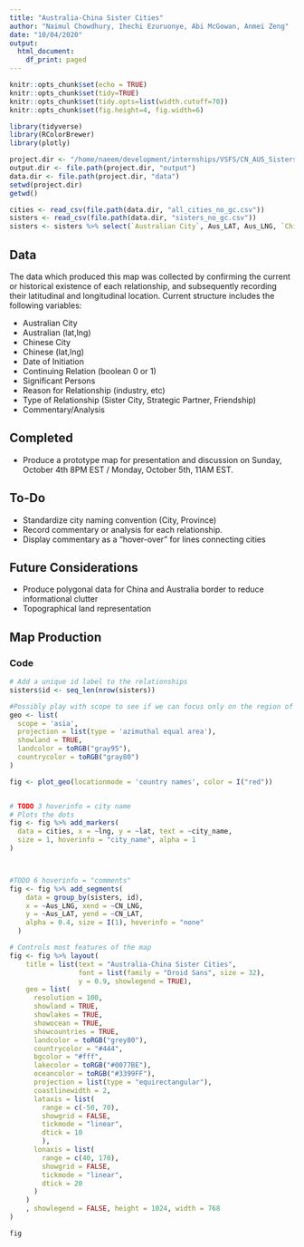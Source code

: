 ```yaml
---
title: "Australia-China Sister Cities"
author: "Naimul Chowdhury, Ihechi Ezuruonye, Abi McGowan, Anmei Zeng"
date: "10/04/2020"
output:
  html_document:
    df_print: paged
---
```




```r
knitr::opts_chunk$set(echo = TRUE)
knitr::opts_chunk$set(tidy=TRUE)
knitr::opts_chunk$set(tidy.opts=list(width.cutoff=70))
knitr::opts_chunk$set(fig.height=4, fig.width=6)
```


```r
library(tidyverse)
library(RColorBrewer)
library(plotly)
```


```r
project.dir <- "/home/naeem/development/internships/VSFS/CN_AUS_Sisters" #naeem
output.dir <- file.path(project.dir, "output")
data.dir <- file.path(project.dir, "data")
setwd(project.dir)
getwd()

cities <- read_csv(file.path(data.dir, "all_cities_no_gc.csv"))
sisters <- read_csv(file.path(data.dir, "sisters_no_gc.csv"))
sisters <- sisters %>% select(`Australian City`, Aus_LAT, Aus_LNG, `Chinese City`, CN_LAT, CN_LNG)
```

## Data
The data which produced this map was collected by confirming the current or historical existence of each relationship, and subsequently recording their latitudinal and longitudinal location. Current structure includes the following variables:

- Australian City
- Australian (lat,lng)
- Chinese City
- Chinese (lat,lng)
- Date of Initiation
- Continuing Relation (boolean 0 or 1)
- Significant Persons
- Reason for Relationship (industry, etc)
- Type of Relationship (Sister City, Strategic Partner, Friendship)
- Commentary/Analysis

## Completed
- Produce a prototype map for presentation and discussion on Sunday, October 4th 8PM EST / Monday, October 5th, 11AM EST.

## To-Do
- Standardize city naming convention (City, Province)
- Record commentary or analysis for each relationship.
- Display commentary as a "hover-over" for lines connecting cities

## Future Considerations
- Produce polygonal data for China and Australia border to reduce informational clutter
- Topographical land representation

## Map Production

### Code
```r
# Add a unique id label to the relationships
sisters$id <- seq_len(nrow(sisters))

#Possibly play with scope to see if we can focus only on the region of interest
geo <- list(
  scope = 'asia',
  projection = list(type = 'azimuthal equal area'), 
  showland = TRUE, 
  landcolor = toRGB("gray95"), 
  countrycolor = toRGB("gray80")
)

fig <- plot_geo(locationmode = 'country names', color = I("red"))


# TODO 3 hoverinfo = city name
# Plots the dots
fig <- fig %>% add_markers( 
  data = cities, x = ~lng, y = ~lat, text = ~city_name,
  size = 1, hoverinfo = "city_name", alpha = 1
)



#TODO 6 hoverinfo = "comments"
fig <- fig %>% add_segments(
    data = group_by(sisters, id),
    x = ~Aus_LNG, xend = ~CN_LNG,
    y = ~Aus_LAT, yend = ~CN_LAT,
    alpha = 0.4, size = I(1), hoverinfo = "none"
  )

# Controls most features of the map
fig <- fig %>% layout(
    title = list(text = "Australia-China Sister Cities", 
                 font = list(family = "Droid Sans", size = 32), 
                 y = 0.9, showlegend = TRUE),
    geo = list(
      resolution = 100,
      showland = TRUE,
      showlakes = TRUE,
      showocean = TRUE,
      showcountries = TRUE,
      landcolor = toRGB("grey80"),
      countrycolor = "#444",
      bgcolor = "#fff",
      lakecolor = toRGB("#0077BE"),
      oceancolor = toRGB("#3399FF"),
      projection = list(type = "equirectangular"),
      coastlinewidth = 2,
      lataxis = list(
        range = c(-50, 70),
        showgrid = FALSE,
        tickmode = "linear",
        dtick = 10
        ),
      lonaxis = list(
        range = c(40, 170),
        showgrid = FALSE,
        tickmode = "linear",
        dtick = 20
      )
    )
    , showlegend = FALSE, height = 1024, width = 768
)

fig

```


